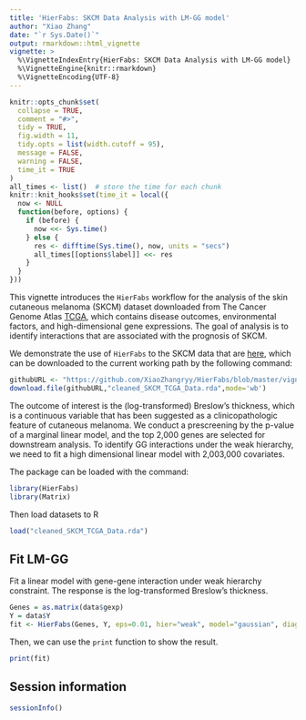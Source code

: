 ```yaml
---
title: 'HierFabs: SKCM Data Analysis with LM-GG model'
author: "Xiao Zhang"
date: "`r Sys.Date()`"
output: rmarkdown::html_vignette
vignette: >
  %\VignetteIndexEntry{HierFabs: SKCM Data Analysis with LM-GG model}
  %\VignetteEngine{knitr::rmarkdown}
  %\VignetteEncoding{UTF-8}
---
```


```r
knitr::opts_chunk$set(
  collapse = TRUE,
  comment = "#>",
  tidy = TRUE,
  fig.width = 11,
  tidy.opts = list(width.cutoff = 95),
  message = FALSE,
  warning = FALSE,
  time_it = TRUE
)
all_times <- list()  # store the time for each chunk
knitr::knit_hooks$set(time_it = local({
  now <- NULL
  function(before, options) {
    if (before) {
      now <<- Sys.time()
    } else {
      res <- difftime(Sys.time(), now, units = "secs")
      all_times[[options$label]] <<- res
    }
  }
}))
```
  
This vignette introduces the `HierFabs` workflow for the analysis of the skin cutaneous melanoma (SKCM) dataset downloaded from The Cancer Genome Atlas [TCGA](https://tcga-data.nci.nih.gov), which contains disease outcomes, environmental factors, and high-dimensional gene expressions. The goal of analysis is to identify interactions that are associated with the prognosis of SKCM.

We demonstrate the use of `HierFabs` to the SKCM data that are [here](https://github.com/XiaoZhangryy/HierFabs/tree/master/vignettes_data), which can be downloaded to the current working path by the following command:
```r
githubURL <- "https://github.com/XiaoZhangryy/HierFabs/blob/master/vignettes_data/cleaned_SKCM_TCGA_Data.rda?raw=true"
download.file(githubURL,"cleaned_SKCM_TCGA_Data.rda",mode='wb')
```

The outcome of interest is the (log-transformed) Breslow’s thickness, which is a continuous variable that has been suggested as a clinicopathologic feature of cutaneous melanoma. We conduct a prescreening by the p-value of a marginal linear model, and the top 2,000 genes are selected for downstream analysis. To identify GG interactions under the weak hierarchy, we need to fit a high dimensional linear model with 2,003,000 covariates.

The package can be loaded with the command:
```r
library(HierFabs)
library(Matrix)
```

Then load datasets to R 
```r
load("cleaned_SKCM_TCGA_Data.rda")
```

## Fit LM-GG 
Fit a linear model with gene-gene interaction under weak hierarchy constraint. The response is the log-transformed Breslow’s thickness. 
```r
Genes = as.matrix(data$gexp)
Y = data$Y
fit <- HierFabs(Genes, Y, eps=0.01, hier="weak", model="gaussian", diagonal=TRUE, criteria="BIC")
```

Then, we can use the `print` function to show the result. 
```r
print(fit)
```












## Session information
```r
sessionInfo()
```